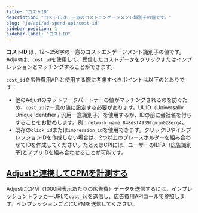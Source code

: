 ```yaml
---
title: "コストID"
description: "コストIDは、一意のコストエンゲージメント識別子の値です。"
slug: "ja/api/ad-spend-api/cost-id"
sidebar-position: 1
sidebar-label: "コストID"
---
```


**コストID** は、12〜256字の一意のコストエンゲージメント識別子の値です。Adjustは、`cost_id`を使用して、受信したコストデータをクリックまたはインプレッションとマッチングすることができます。

`cost_id`を広告費用APIと使用する際に考慮すべきポイントは以下のとおりです：

-  他のAdjustのネットワークパートナーの値がマッチングされるのを防ぐため、`cost_id`は一意の値に設定する必要があります。UUID（Universally Unique Identifier / 汎用一意識別子）を使用するか、IDの前に会社名を付与することをお勧めします。例：`network_name_848dsf4939fgwjn028erg4`。
-  既存の`click_id`または`impression_id`を使用できます。クリックIDやインプレッションIDを作成しない場合は、2つ以上のプレースホルダーを組み合わせてIDを作成してください。たとえばCPIには、ユーザーのIDFA（広告識別子\)とアプリIDを組み合わせることが可能です。

## [Adjustと連携してCPMを計測する](tracking-cpm-with-adjust)

AdjustにCPM（1000回表示あたりの広告費）データを送信するには、インプレッショントラッカーURLで`cost_id`を送信し、広告費用APIコールで参照します。インプレッションごとにCPMを送信してください。
